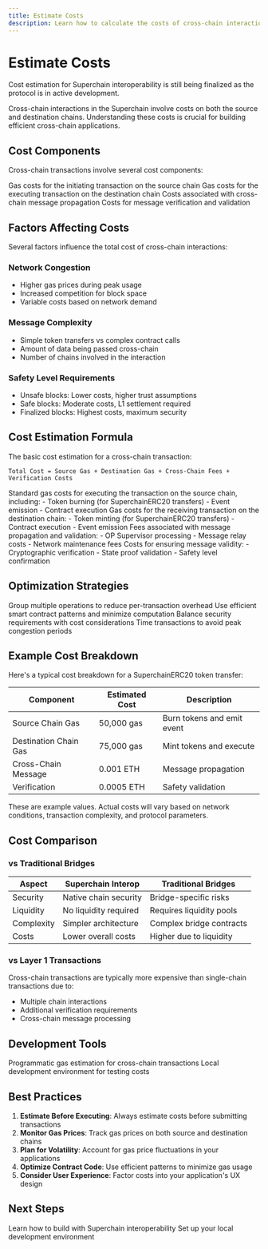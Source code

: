 ```yaml
---
title: Estimate Costs
description: Learn how to calculate the costs of cross-chain interactions in the Superchain.
---
```


# Estimate Costs

<Warning>
Cost estimation for Superchain interoperability is still being finalized as the protocol is in active development.
</Warning>

Cross-chain interactions in the Superchain involve costs on both the source and destination chains. Understanding these costs is crucial for building efficient cross-chain applications.

## Cost Components

Cross-chain transactions involve several cost components:

<CardGroup cols={2}>
  <Card title="Source Chain Gas" icon="fire">
    Gas costs for the initiating transaction on the source chain
  </Card>
  <Card title="Destination Chain Gas" icon="fire">
    Gas costs for the executing transaction on the destination chain
  </Card>
  <Card title="Cross-Chain Message" icon="envelope">
    Costs associated with cross-chain message propagation
  </Card>
  <Card title="Verification Costs" icon="shield-check">
    Costs for message verification and validation
  </Card>
</CardGroup>

## Factors Affecting Costs

Several factors influence the total cost of cross-chain interactions:

### Network Congestion
- Higher gas prices during peak usage
- Increased competition for block space
- Variable costs based on network demand

### Message Complexity
- Simple token transfers vs complex contract calls
- Amount of data being passed cross-chain
- Number of chains involved in the interaction

### Safety Level Requirements
- Unsafe blocks: Lower costs, higher trust assumptions
- Safe blocks: Moderate costs, L1 settlement required
- Finalized blocks: Highest costs, maximum security

## Cost Estimation Formula

The basic cost estimation for a cross-chain transaction:

```
Total Cost = Source Gas + Destination Gas + Cross-Chain Fees + Verification Costs
```

<Accordion title="Source Gas">
Standard gas costs for executing the transaction on the source chain, including:
- Token burning (for SuperchainERC20 transfers)
- Event emission
- Contract execution
</Accordion>

<Accordion title="Destination Gas">
Gas costs for the receiving transaction on the destination chain:
- Token minting (for SuperchainERC20 transfers)
- Contract execution
- Event emission
</Accordion>

<Accordion title="Cross-Chain Fees">
Fees associated with message propagation and validation:
- OP Supervisor processing
- Message relay costs
- Network maintenance fees
</Accordion>

<Accordion title="Verification Costs">
Costs for ensuring message validity:
- Cryptographic verification
- State proof validation
- Safety level confirmation
</Accordion>

## Optimization Strategies

<CardGroup cols={2}>
  <Card title="Batch Transactions" icon="layers">
    Group multiple operations to reduce per-transaction overhead
  </Card>
  <Card title="Optimize Gas Usage" icon="gauge">
    Use efficient smart contract patterns and minimize computation
  </Card>
  <Card title="Choose Appropriate Safety" icon="balance-scale">
    Balance security requirements with cost considerations
  </Card>
  <Card title="Monitor Network Conditions" icon="chart-line">
    Time transactions to avoid peak congestion periods
  </Card>
</CardGroup>

## Example Cost Breakdown

Here's a typical cost breakdown for a SuperchainERC20 token transfer:

| Component | Estimated Cost | Description |
|-----------|---------------|-------------|
| Source Chain Gas | 50,000 gas | Burn tokens and emit event |
| Destination Chain Gas | 75,000 gas | Mint tokens and execute |
| Cross-Chain Message | 0.001 ETH | Message propagation |
| Verification | 0.0005 ETH | Safety validation |

<Note>
These are example values. Actual costs will vary based on network conditions, transaction complexity, and protocol parameters.
</Note>

## Cost Comparison

### vs Traditional Bridges

| Aspect | Superchain Interop | Traditional Bridges |
|--------|-------------------|-------------------|
| Security | Native chain security | Bridge-specific risks |
| Liquidity | No liquidity required | Requires liquidity pools |
| Complexity | Simpler architecture | Complex bridge contracts |
| Costs | Lower overall costs | Higher due to liquidity |

### vs Layer 1 Transactions

Cross-chain transactions are typically more expensive than single-chain transactions due to:
- Multiple chain interactions
- Additional verification requirements
- Cross-chain message processing

## Development Tools

<CardGroup cols={2}>
  <Card title="Gas Estimation APIs" href="/interop/tools/gas-estimation" icon="calculator">
    Programmatic gas estimation for cross-chain transactions
  </Card>
  <Card title="Supersim" href="/interop/tools/supersim" icon="play">
    Local development environment for testing costs
  </Card>
</CardGroup>

## Best Practices

1. **Estimate Before Executing**: Always estimate costs before submitting transactions
2. **Monitor Gas Prices**: Track gas prices on both source and destination chains
3. **Plan for Volatility**: Account for gas price fluctuations in your applications
4. **Optimize Contract Code**: Use efficient patterns to minimize gas usage
5. **Consider User Experience**: Factor costs into your application's UX design

## Next Steps

<CardGroup cols={2}>
  <Card title="Get Started" href="/get-started/interop" icon="rocket">
    Learn how to build with Superchain interoperability
  </Card>
  <Card title="Development Tools" href="/interop/tools/supersim" icon="wrench">
    Set up your local development environment
  </Card>
</CardGroup> 